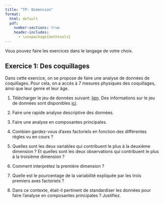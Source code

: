 ```yaml
--- 
title: "TP: Dimension"
format:
  html: default
  pdf: 
    number-sections: true
    header-includes:
      - \usepackage{mathtools} 
---
```


Vous pouvez faire les exercices dans le langage de votre choix.

## Exercice 1: Des coquillages

Dans cette exercice, on se propose de faire une analyse de données de coquillages. Pour cela, on a accès à 7 mesures physiques des coquillages, ainsi que leur genre et leur âge. 

1. Télécharger le jeu de données suivant: [lien](../include/data/tp/abalone.csv). Des informations sur le jeu de données sont disponibles [ici](https://www.kaggle.com/datasets/farkhod77/abalone-age-predict).

2. Faire une rapide analyse descriptive des données.

3. Faire une analyse en composantes principales.

4. Combien gardez-vous d'axes factoriels en fonction des différentes règles vu en cours ?

5. Quelles sont les deux variables qui contribuent le plus à la deuxième dimension ? Et quelles sont les deux observations qui contribuent le plus à la troisième dimension ?

6. Comment interprétez la première dimension ?

7. Quelle est le pourcentage de la variabilité expliquée par les trois premiers axes factoriels ?

8. Dans ce contexte, était-il pertinent de standardiser les données pour faire l'analyse en composantes principales ? Justifiez.
